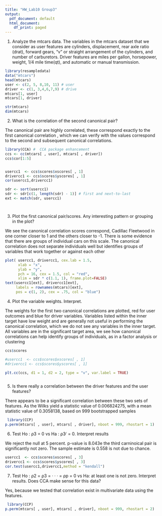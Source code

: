 ---
title: "HW_Lab10 Group3"
output:
  pdf_document: default
  html_document:
    df_print: paged
---

1. Analyze the mtcars data. The variables in the mtcars dataset
that we consider as user features are cylinders, displacement,
rear axle ratio (drat), forward gears, “v” or straight arrangement
of the cylinders, and number of carburetors. Driver features are
miles per gallon, horsepower, weight, 1/4 mile time(qt), and
automatic or manual transmission.

```{r, error=TRUE, message=FALSE,warning=FALSE}

library(resampledata)
data("mtcars")
head(mtcars)
user <- c(2, 5, 8,10, 11) # user
driver <- c(1, 3,4,6,7,9) # drive
mtcars[1, user]
mtcars[1, driver]

str(mtcars)
dim(mtcars)


```

2. What is the correlation of the second canonical pair?

The canonical pair are highly correlated, these correspond exactly to the first canonical correlation , which we can verify with the values correspond to the second and subsequent canonical correlations.   

```{r, error=TRUE, message=FALSE,warning=FALSE}


library(CCA) #  CCA package enhancement
ccs <- cc(mtcars[ , user], mtcars[ , driver])  
ccs$cor[1:5]


usercc1  <- ccs$scores$xscores[ , 1]
drivercc1 <- ccs$scores$yscores[ , 1]
cor(usercc1,drivercc1)

sdr <- sort(usercc1)
sdr <- sdr[c(1, length(sdr) - 1)] # first and next-to-last
ext <- match(sdr, usercc1)




```


3. Plot the first canonical pair/scores. Any interesting pattern or
grouping in the plot?

We see the canonical correlation scores correspond, Cadillac Fleetwood in one corner  closer to 1 and the others closer to -1. There is some evidence that there are groups of individual cars on this scale. The canonical correlation does not separate individuals well but identifies groups of variables that work together or against each other

```{r,error=TRUE, message=FALSE,warning=FALSE}


plot( usercc1, drivercc1, cex.lab = 1.5,
      xlab = "x", 
      ylab = "y",
      pch = 16, cex = 1.5, col = "red", 
      xlim = sdr * c(1.1, 1), frame.plot=FALSE)
text(usercc1[ext], drivercc1[ext], 
     labels = rownames(mtcars)[ext],
     pos = c(1, 2), cex = .75, col = "blue")


```


4. Plot the variable weights. Interpret.


The weights for the first two canonical correlations are plotted, red for user outcomes and blue for driver variables. Variables listed within the inner target have low weight and are generally not useful in performing the canonical correlation, which we do not see any variables in the inner target. All variables are in the significant target area, we see how canonical correlations can help identify groups of individuals, as in a factor analysis or clustering


```{r, error=TRUE, message=FALSE,warning=FALSE}


ccs$scores

#usercc1  <- ccs$scores$xscores[ , 1]
#drivercc1 <- ccs$scores$yscores[ , 1]

plt.cc(ccs, d1 = 1, d2 = 2, type = "v", var.label = TRUE)



```

5. Is there really a correlation between the driver features and the
user features?  

There appears to be a significant correlation between these two sets of features. As the Wilks yield a statistic value of 0.006824275, with a mean statistic value of 0.3058138, based on 999 bootstrapped samples

```{r, error=TRUE, message=FALSE,warning=FALSE}

 library(CCP)
p.perm(mtcars[ , user], mtcars[ , driver], nboot = 999, rhostart = 1)


```



6. Test Ho : ρ3 = 0 vs Ha : ρ3 ̸ = 0. Interpret results

We reject the null at 5 percent. p-value is 8.043e the third carninoical pair is significantly not zero. The sample estimate is 0.558 is not due to chance.  

```{r, error=TRUE, message=FALSE,warning=FALSE}

usercc1  <- ccs$scores$xscores[ , 3] 
drivercc1 <- ccs$scores$yscores[ , 3]
cor.test(usercc1,drivercc1,method = "kendall")
```


7. Test Ho : ρ2 = ρ3 = · · · = ρp = 0 vs Ha: at least one is not
zero. Interpret results. Does CCA make sense for this data? 

Yes, because we tested that correlation exist in multivariate data using the features.


```{r, error=TRUE, message=FALSE,warning=FALSE}


 library(CCP)
p.perm(mtcars[ , user], mtcars[ , driver], nboot = 999, rhostart = 2)


```



